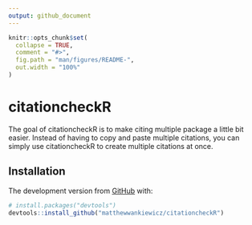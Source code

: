 ```yaml
---
output: github_document
---
```


<!-- README.md is generated from README.Rmd. Please edit that file -->

```r
knitr::opts_chunk$set(
  collapse = TRUE,
  comment = "#>",
  fig.path = "man/figures/README-",
  out.width = "100%"
)
```

# citationcheckR

<!-- badges: start -->
<!-- badges: end -->

The goal of citationcheckR is to make citing multiple package a little bit easier. Instead of having to copy and paste multiple citations, you can simply use citationcheckR to create multiple citations at once. 

## Installation

The development version from [GitHub](https://github.com/) with:

``` r
# install.packages("devtools")
devtools::install_github("matthewwankiewicz/citationcheckR")
```

